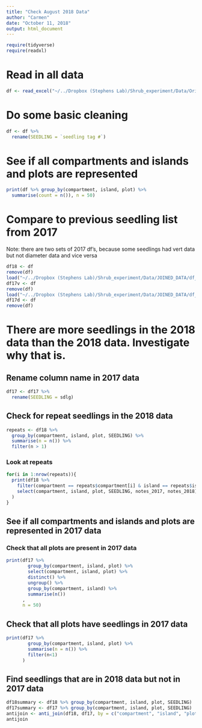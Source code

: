```yaml
---
title: "Check August 2018 Data"
author: "Carmen"
date: "October 11, 2018"
output: html_document
---
```



```r
require(tidyverse)
require(readxl)
```

# Read in all data
```r
df <- read_excel("~/../Dropbox (Stephens Lab)/Shrub_experiment/Data/Original - do not edit/seedlings_Aug_2018/Seedling_vert_Aug30_2018_1100(4).xlsx")
```

# Do some basic cleaning
```r
df <- df %>% 
  rename(SEEDLING = `seedling tag #`)
```


# See if all compartments and islands and plots are represented
```r
print(df %>% group_by(compartment, island, plot) %>% 
  summarise(count = n()), n = 50)
```

# Compare to previous seedling list from 2017

Note: there are two sets of 2017 df's, because some seedlings had vert data but not diameter data and vice versa
```r
df18 <- df
remove(df)
load("~/../Dropbox (Stephens Lab)/Shrub_experiment/Data/JOINED_DATA/df_vert_final.Rdata")
df17v <- df
remove(df)
load("~/../Dropbox (Stephens Lab)/Shrub_experiment/Data/JOINED_DATA/df_dia_final.Rdata")
df17d <- df
remove(df)
```

# There are more seedlings in the 2018 data than the 2018 data. Investigate why that is. 

## Rename column name in 2017 data
```r
df17 <- df17 %>% 
  rename(SEEDLING = sdlg)
```

## Check for repeat seedlings in the 2018 data
```r
repeats <- df18 %>% 
  group_by(compartment, island, plot, SEEDLING) %>% 
  summarise(n = n()) %>% 
  filter(n > 1)
```

### Look at repeats
```r
for(i in 1:nrow(repeats)){
  print(df18 %>% 
    filter(compartment == repeats$compartment[i] & island == repeats$island[i] & plot == repeats$plot[i] & SEEDLING == repeats$SEEDLING[i]) %>% 
    select(compartment, island, plot, SEEDLING, notes_2017, notes_2018)
  )
}
```

## See if all compartments and islands and plots are represented in 2017 data

### Check that all plots are present in 2017 data
```r
print(df17 %>% 
        group_by(compartment, island, plot) %>% 
        select(compartment, island, plot) %>% 
        distinct() %>% 
        ungroup() %>% 
        group_by(compartment, island) %>% 
        summarise(n())
      , 
      n = 50)
```

## Check that all plots have seedlings in 2017 data
```r
print(df17 %>% 
        group_by(compartment, island, plot) %>% 
        summarise(n = n()) %>% 
        filter(n<1)
      )
```

## Find seedlings that are in 2018 data but not in 2017 data
```r
df18summary <- df18 %>% group_by(compartment, island, plot, SEEDLING)
df17summary <- df17 %>% group_by(compartment, island, plot, SEEDLING)
antijoin <- anti_join(df18, df17, by = c("compartment", "island", "plot", "SEEDLING"))
antijoin
```

